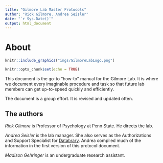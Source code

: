 ```yaml
---
title: "Gilmore Lab Master Protocols"
author: "Rick Gilmore, Andrea Seisler"
date: "`r Sys.Date()`"
output: html_document
---
```


# About 

```r
knitr::include_graphics("imgs/GilmoreLabLogo.png")
```

```r
knitr::opts_chunk$set(echo = TRUE)
```

This document is the go-to "how-to" manual for the Gilmore Lab.
It is where we document every imaginable procedure and task so that future lab members can get up-to-speed quickly and efficiently.

The document is a group effort.
It is revised and updated often.

## The authors {-}

*Rick Gilmore* is Professor of Psychology at Penn State. He directs the lab.

*Andrea Seisler* is the lab manager. She also serves as the Authorizations and Support Specialist for [Databrary](https://databrary.org). Andrea compiled much of the information in the first version of this protocol document.

*Madison Gehringer* is an undergraduate research assistant.
